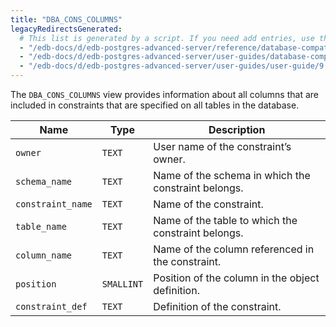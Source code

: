 ```yaml
---
title: "DBA_CONS_COLUMNS"
legacyRedirectsGenerated:
  # This list is generated by a script. If you need add entries, use the `legacyRedirects` key.
  - "/edb-docs/d/edb-postgres-advanced-server/reference/database-compatibility-for-oracle-developers-reference-guide/9.6/Database_Compatibility_for_Oracle_Developers_Reference_Guide.1.135.html"
  - "/edb-docs/d/edb-postgres-advanced-server/user-guides/database-compatibility-for-oracle-developers-guide/9.5/Database_Compatibility_for_Oracle_Developers_Guide.1.250.html"
  - "/edb-docs/d/edb-postgres-advanced-server/user-guides/user-guide/9.5/EDB_Postgres_Enterprise_Guide.1.196.html"
---
```


<div id="dba_cons_columns" class="registered_link"></div>

The `DBA_CONS_COLUMNS` view provides information about all columns that are included in constraints that are specified on all tables in the database.

| Name              | Type       | Description                                              |
| ----------------- | ---------- | -------------------------------------------------------- |
| `owner`           | `TEXT`     | User name of the constraint’s owner.                     |
| `schema_name`     | `TEXT`     | Name of the schema in which the constraint belongs.      |
| `constraint_name` | `TEXT`     | Name of the constraint.                              |
| `table_name`      | `TEXT`     | Name of the table to which the constraint belongs.   |
| `column_name`     | `TEXT`     | Name of the column referenced in the constraint.     |
| `position`        | `SMALLINT` | Position of the column in the object definition. |
| `constraint_def`  | `TEXT`     | Definition of the constraint.                        |

